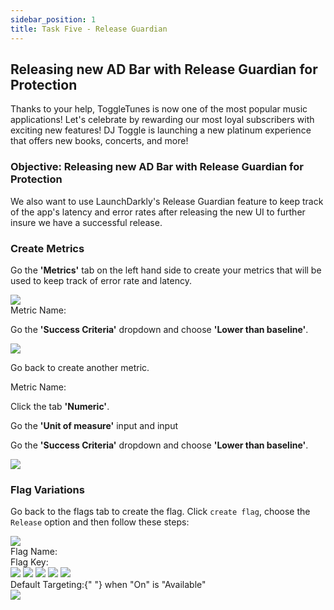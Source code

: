 ```yaml
---
sidebar_position: 1
title: Task Five - Release Guardian
---
```



## Releasing new AD Bar with Release Guardian for Protection

Thanks to your help, ToggleTunes is now one of the most popular music applications! Let's celebrate by rewarding our most loyal subscribers with exciting new features! DJ Toggle is launching a new platinum experience that offers new books, concerts, and more!

### Objective: Releasing new AD Bar with Release Guardian for Protection

We also want to use LaunchDarkly's Release Guardian feature to keep track of the app's latency and error rates after releasing the new UI to further insure we have a successful release.

### Create Metrics

Go the **'Metrics'** tab on the left hand side to create your metrics that will be used to keep track of error rate and latency.

<img src='/src/assets/img/getToMetrics.png' />
<div className="flex items-center space-x-3">
  <span className="text-lg text-blue-500 font-bold">Metric Name:</span>
  <CopyField value="Website Error Rate" client:load />
</div>

Go the **'Success Criteria'** dropdown and choose **'Lower than baseline'**.

<img src='/src/assets/img/websiteErrorRateMetric.png' />

Go back to create another metric.

<div className="flex items-center space-x-3">
  <span className="text-lg text-blue-500 font-bold">Metric Name:</span>
  <CopyField value="Website Latency Rate" client:load />
</div>

Click the tab **'Numeric'**.

Go the **'Unit of measure'** input and input 
<span><CopyField value="ms" client:load /></span>

Go the **'Success Criteria'** dropdown and choose **'Lower than baseline'**.

<img src='/src/assets/img/websiteLatencyRateMetric.png' />


### Flag Variations

Go back to the flags tab to create the flag.
Click `create flag`, choose the `Release` option and then follow these steps:

<img src='/src/assets/img/releaseFlag.png' />

<div className="flex items-center space-x-3">
  <span className="text-lg text-blue-500 font-bold">Flag Name: </span>
  <CopyField value="release-ad-sidebar" client:load />
</div>

<div className="flex items-center space-x-3">
  <span className="text-lg text-blue-500 font-bold">Flag Key:</span>
  <CopyField value="release-ad-sidebar" client:load />
</div>


<img src='/src/assets/img/adSidebarGuarded.png' />
<img src='/src/assets/img/addMetrics.png' />
<img src='/src/assets/img/guardedRollout.png' />
<img src='/src/assets/img/guardYourRollout.png' />
<img src='/src/assets/img/adGuardedReviewSave.png' />


<div className="flex items-center text-lg font-bold text-blue-500">
  Default Targeting:{" "}
  <span className="text-black dark:text-white font-normal">when "On" is "Available"</span>
</div>

<img src='/src/assets/img/adSidebarUI.png' />

